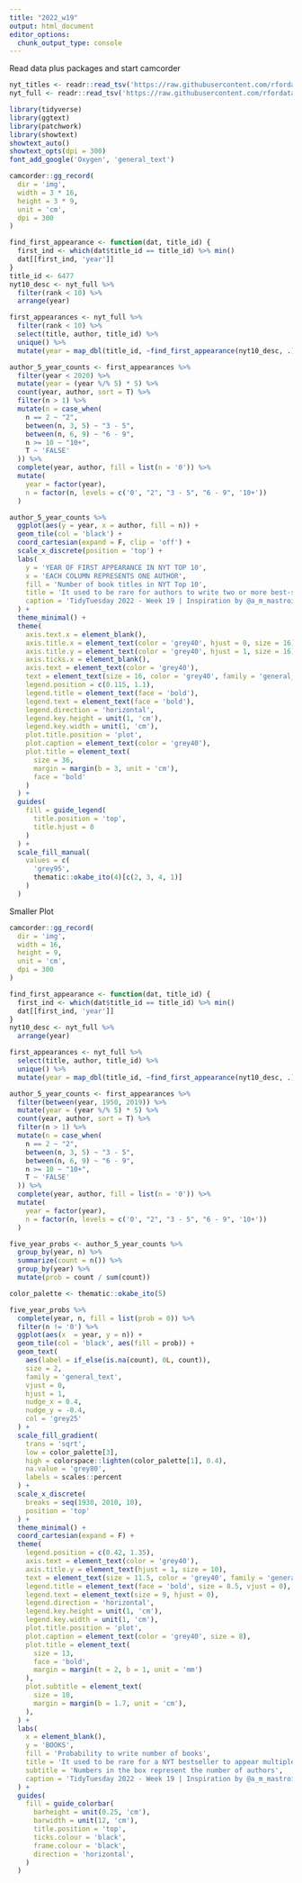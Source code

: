 ```yaml
---
title: "2022_w19"
output: html_document
editor_options: 
  chunk_output_type: console
---
```


Read data plus packages and start camcorder

```r

nyt_titles <- readr::read_tsv('https://raw.githubusercontent.com/rfordatascience/tidytuesday/master/data/2022/2022-05-10/nyt_titles.tsv')
nyt_full <- readr::read_tsv('https://raw.githubusercontent.com/rfordatascience/tidytuesday/master/data/2022/2022-05-10/nyt_full.tsv')

library(tidyverse)
library(ggtext)
library(patchwork)
library(showtext)
showtext_auto()
showtext_opts(dpi = 300)
font_add_google('Oxygen', 'general_text')

camcorder::gg_record(
  dir = 'img',
  width = 3 * 16,
  height = 3 * 9,
  unit = 'cm',
  dpi = 300
)
```


```r
find_first_appearance <- function(dat, title_id) {
  first_ind <- which(dat$title_id == title_id) %>% min()
  dat[[first_ind, 'year']]
}
title_id <- 6477
nyt10_desc <- nyt_full %>% 
  filter(rank < 10) %>% 
  arrange(year)

first_appearances <- nyt_full %>% 
  filter(rank < 10) %>% 
  select(title, author, title_id) %>% 
  unique() %>% 
  mutate(year = map_dbl(title_id, ~find_first_appearance(nyt10_desc, .)))

author_5_year_counts <- first_appearances %>% 
  filter(year < 2020) %>% 
  mutate(year = (year %/% 5) * 5) %>% 
  count(year, author, sort = T) %>% 
  filter(n > 1) %>% 
  mutate(n = case_when(
    n == 2 ~ "2",
    between(n, 3, 5) ~ "3 - 5",
    between(n, 6, 9) ~ "6 - 9",
    n >= 10 ~ "10+",
    T ~ 'FALSE'
  )) %>% 
  complete(year, author, fill = list(n = '0')) %>% 
  mutate(
    year = factor(year), 
    n = factor(n, levels = c('0', "2", "3 - 5", "6 - 9", '10+'))
  ) 

author_5_year_counts %>% 
  ggplot(aes(y = year, x = author, fill = n)) +
  geom_tile(col = 'black') +
  coord_cartesian(expand = F, clip = 'off') +
  scale_x_discrete(position = 'top') +
  labs(
    y = 'YEAR OF FIRST APPEARANCE IN NYT TOP 10', 
    x = 'EACH COLUMN REPRESENTS ONE AUTHOR',
    fill = 'Number of book titles in NYT Top 10',
    title = 'It used to be rare for authors to write two or more best-selling books within a\nfive-year period. Now, it is all too common.',
    caption = 'TidyTuesday 2022 - Week 19 | Inspiration by @a_m_mastroianni | DataViz by @rappa753'
  ) +
  theme_minimal() + 
  theme(
    axis.text.x = element_blank(),
    axis.title.x = element_text(color = 'grey40', hjust = 0, size = 16),
    axis.title.y = element_text(color = 'grey40', hjust = 1, size = 16),
    axis.ticks.x = element_blank(),
    axis.text = element_text(color = 'grey40'),
    text = element_text(size = 16, color = 'grey40', family = 'general_text'), 
    legend.position = c(0.115, 1.1),
    legend.title = element_text(face = 'bold'),
    legend.text = element_text(face = 'bold'),
    legend.direction = 'horizontal',
    legend.key.height = unit(1, 'cm'),
    legend.key.width = unit(1, 'cm'),
    plot.title.position = 'plot',
    plot.caption = element_text(color = 'grey40'),
    plot.title = element_text(
      size = 36,
      margin = margin(b = 3, unit = 'cm'),
      face = 'bold'
    )
  ) +
  guides(
    fill = guide_legend(
      title.position = 'top',
      title.hjust = 0
    )
  ) +
  scale_fill_manual(
    values = c(
      'grey95',
      thematic::okabe_ito(4)[c(2, 3, 4, 1)]
    )
  )
```


Smaller Plot

```r
camcorder::gg_record(
  dir = 'img',
  width = 16,
  height = 9,
  unit = 'cm',
  dpi = 300
)
```


```r
find_first_appearance <- function(dat, title_id) {
  first_ind <- which(dat$title_id == title_id) %>% min()
  dat[[first_ind, 'year']]
}
nyt10_desc <- nyt_full %>% 
  arrange(year)

first_appearances <- nyt_full %>% 
  select(title, author, title_id) %>% 
  unique() %>% 
  mutate(year = map_dbl(title_id, ~find_first_appearance(nyt10_desc, .)))

author_5_year_counts <- first_appearances %>% 
  filter(between(year, 1950, 2019)) %>% 
  mutate(year = (year %/% 5) * 5) %>% 
  count(year, author, sort = T) %>% 
  filter(n > 1) %>% 
  mutate(n = case_when(
    n == 2 ~ "2",
    between(n, 3, 5) ~ "3 - 5",
    between(n, 6, 9) ~ "6 - 9",
    n >= 10 ~ "10+",
    T ~ 'FALSE'
  )) %>% 
  complete(year, author, fill = list(n = '0')) %>% 
  mutate(
    year = factor(year), 
    n = factor(n, levels = c('0', "2", "3 - 5", "6 - 9", '10+'))
  )
```


```r
five_year_probs <- author_5_year_counts %>%
  group_by(year, n) %>% 
  summarize(count = n()) %>% 
  group_by(year) %>% 
  mutate(prob = count / sum(count))

color_palette <- thematic::okabe_ito(5)

five_year_probs %>% 
  complete(year, n, fill = list(prob = 0)) %>% 
  filter(n != '0') %>% 
  ggplot(aes(x  = year, y = n)) +
  geom_tile(col = 'black', aes(fill = prob)) +
  geom_text(
    aes(label = if_else(is.na(count), 0L, count)),
    size = 2,
    family = 'general_text',
    vjust = 0,
    hjust = 1,
    nudge_x = 0.4,
    nudge_y = -0.4,
    col = 'grey25'
  ) +
  scale_fill_gradient(
    trans = 'sqrt',
    low = color_palette[3],
    high = colorspace::lighten(color_palette[1], 0.4),
    na.value = 'grey80',
    labels = scales::percent
  ) +
  scale_x_discrete(
    breaks = seq(1930, 2010, 10),
    position = 'top'
  ) +
  theme_minimal() +
  coord_cartesian(expand = F) +
  theme(
    legend.position = c(0.42, 1.35),
    axis.text = element_text(color = 'grey40'),
    axis.title.y = element_text(hjust = 1, size = 10),
    text = element_text(size = 11.5, color = 'grey40', family = 'general_text'), 
    legend.title = element_text(face = 'bold', size = 8.5, vjust = 0),
    legend.text = element_text(size = 9, hjust = 0),
    legend.direction = 'horizontal',
    legend.key.height = unit(1, 'cm'),
    legend.key.width = unit(1, 'cm'),
    plot.title.position = 'plot',
    plot.caption = element_text(color = 'grey40', size = 8),
    plot.title = element_text(
      size = 13, 
      face = 'bold',
      margin = margin(t = 2, b = 1, unit = 'mm')
    ),
    plot.subtitle = element_text(
      size = 10,
      margin = margin(b = 1.7, unit = 'cm'),
    ),
  ) +
  labs(
    x = element_blank(),
    y = 'BOOKS',
    fill = 'Probability to write number of books',
    title = 'It used to be rare for a NYT bestseller to appear multiple times in the\nbestseller list of a given five-year period. Now, it is way more common.',
    subtitle = 'Numbers in the box represent the number of authors', 
    caption = 'TidyTuesday 2022 - Week 19 | Inspiration by @a_m_mastroianni | DataViz by @rappa753'
  ) + 
  guides(
    fill = guide_colorbar(
      barheight = unit(0.25, 'cm'),
      barwidth = unit(12, 'cm'),
      title.position = 'top',
      ticks.colour = 'black',
      frame.colour = 'black',
      direction = 'horizontal',
    )
  ) 

```

